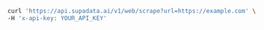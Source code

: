 ```bash CURL
curl 'https://api.supadata.ai/v1/web/scrape?url=https://example.com' \
-H 'x-api-key: YOUR_API_KEY'
```